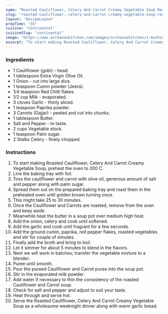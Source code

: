 ---
name: "Roasted Cauliflower, Celery And Carrot Creamy Vegetable Soup Recipe"
slug: "roasted-cauliflower,-celery-and-carrot-creamy-vegetable-soup-recipe"
layout: 'RecipeLayout'
prepTime: "35"
cuisine: "Continental"
cuisineSlug: "continental"
image: "https://www.archanaskitchen.com/images/archanaskitchen/1-Author/Divya_Shivaraman_/Roasted_Cauliflower_Celery_and_Carrot_Creamy_Vegetable_Soup.jpg"
excerpt: "To start making Roasted Cauliflower, Celery And Carrot Creamy Vegetable Soup, preheat the oven to 200 C"
---

### Ingredients

- 1 Cauliflower (gobi) - head.
- 1 tablespoon Extra Virgin Olive Oil.
- 1 Onion - cut into large dice.
- 1 teaspoon Cumin powder (Jeera).
- 1/4 teaspoon Red Chilli flakes.
- 1/2 cup Milk - evaporated.
- 3 cloves Garlic - thinly sliced.
- 1 teaspoon Paprika powder.
- 3 Carrots (Gajjar) - peeled and cut into chunks.
- 1 tablespoon Butter.
- Salt and Pepper - to taste.
- 2 cups Vegetable stock.
- 1 teaspoon Palm sugar.
- 2 Stalks Celery - finely chopped.

### Instructions

1. To start making Roasted Cauliflower, Celery And Carrot Creamy Vegetable Soup, preheat the oven to 200 C.
1. Line the baking tray with foil.
1. Toss the cauliflower and carrot with olive oil, generous amount of salt and pepper along with palm sugar.
1. Spread them out on the prepared baking tray and roast them in the preheated oven until golden brown turning once.
1. This might take 25 to 30 minutes.
1. Once the Cauliflower and Carrots are roasted, remove from the oven and keep aside.
1. Meanwhile heat the butter in a soup pot over medium high heat.
1. Add the onion, celery and cook until softened.
1. Add the garlic and cook until fragrant for a few seconds.
1. Add the ground cumin, paprika, red pepper flakes, roasted vegetables and stir for couple of minutes.
1. Finally add the broth and bring to boil.
1. Let it simmer for about 5 minutes to blend in the flavors.
1. Next we will work in batches; transfer the vegetable mixture to a blender.
1. Puree until smooth.
1. Pour the pureed Cauliflower and Carrot puree into the soup pot.
1. Stir in the evaporated milk powder.
1. Add water if necessary to thin the consistency of the roasted Cauliflower and Carrot soup.
1. Check for salt and pepper and adjust to suit your taste.
1. Heat through and serve hot.
1. Serve the Roasted Cauliflower, Celery And Carrot Creamy Vegetable Soup as a wholesome weeknight dinner along with warm garlic bread.
